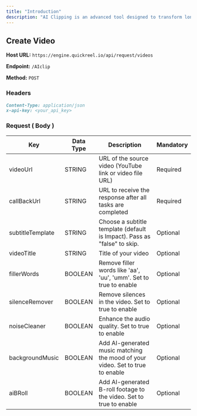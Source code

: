 ```yaml
---
title: "Introduction"
description: "AI Clipping is an advanced tool designed to transform long-form videos into short, captivating clips by automatically detecting and extracting the most engaging moments. It is ideal for creating highlight reels, trailers, or social media snippets, ensuring that your audience stays engaged with the best parts of your content."
---
```


## Create Video

**Host URL:** `https://engine.quickreel.io/api/request/videos`

**Endpoint:** `/AIclip`

**Method:** `POST`

### Headers

```markdown
Content-Type: application/json
x-api-key: <your_api_key>
```

### Request ( Body )

| Key              | Data Type | Description                                                                   | Mandatory |
| ---------------- | --------- | ----------------------------------------------------------------------------- | --------- |
| videoUrl         | STRING    | URL of the source video (YouTube link or video file URL)                      | Required  |
| callBackUrl      | STRING    | URL to receive the response after all tasks are completed                     | Required  |
| subtitleTemplate | STRING    | Choose a subtitle template (default is Impact). Pass as "false" to skip.      | Optional  |
| videoTitle       | STRING    | Title of your video                                                           | Optional  |
| fillerWords      | BOOLEAN   | Remove filler words like 'aa', 'uu', 'umm'. Set to true to enable             | Optional  |
| silenceRemover   | BOOLEAN   | Remove silences in the video. Set to true to enable                           | Optional  |
| noiseCleaner     | BOOLEAN   | Enhance the audio quality. Set to true to enable                              | Optional  |
| backgroundMusic  | BOOLEAN   | Add AI-generated music matching the mood of your video. Set to true to enable | Optional  |
| aiBRoll          | BOOLEAN   | Add AI-generated B-roll footage to the video. Set to true to enable           | Optional  |
